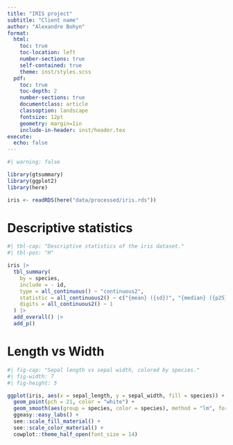 ```yaml
---
title: "IRIS project"
subtitle: "Client name"
author: "Alexandre Bohyn"
format: 
  html:
    toc: true
    toc-location: left
    number-sections: true
    self-contained: true
    theme: inst/styles.scss
  pdf:
    toc: true
    toc-depth: 2
    number-sections: true
    documentclass: article
    classoption: landscape
    fontsize: 12pt
    geometry: margin=1in
    include-in-header: inst/header.tex
execute:
  echo: false
---
```


\pagebreak

```r
#| warning: false

library(gtsummary)
library(ggplot2)
library(here)
```

```r
iris <- readRDS(here("data/processed/iris.rds"))
```

\pagebreak

# Descriptive statistics

```r
#| tbl-cap: "Descriptive statistics of the iris dataset."
#| tbl-pos: "H"

iris |> 
  tbl_summary(
    by = species,
    include = - id,
    type = all_continuous() ~ "continuous2",
    statistic = all_continuous2() ~ c("{mean} ({sd})", "{median} ({p25}, {p75})"),
    digits = all_continuous2() ~ 1
  ) |> 
  add_overall() |> 
  add_p()
```

\pagebreak

# Length vs Width

```r
#| fig-cap: "Sepal length vs sepal width, colored by species."
#| fig-width: 7
#| fig-height: 5

ggplot(iris, aes(x = sepal_length, y = sepal_width, fill = species)) +
  geom_point(pch = 21, color = "white") +
  geom_smooth(aes(group = species, color = species), method = "lm", formula = "y ~ x", alpha = 0.2) +
  ggeasy::easy_labs() +
  see::scale_fill_material() +
  see::scale_color_material() +
  cowplot::theme_half_open(font_size = 14)
```

